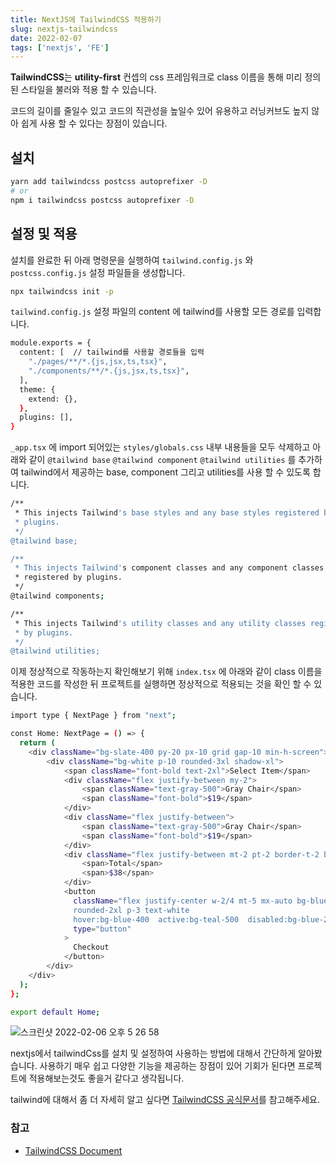 ```yaml
---
title: NextJS에 TailwindCSS 적용하기
slug: nextjs-tailwindcss
date: 2022-02-07
tags: ['nextjs', 'FE']
---
```


**TailwindCSS**는 **utility-first** 컨셉의 css 프레임워크로 class 이름을 통해 미리 정의된 스타일을 불러와 적용 할 수 있습니다.

코드의 길이를 줄일수 있고 코드의 직관성을 높일수 있어 유용하고 러닝커브도 높지 않아 쉽게 사용 할 수 있다는 장점이 있습니다.

## 설치

```bash
yarn add tailwindcss postcss autoprefixer -D
# or
npm i tailwindcss postcss autoprefixer -D
```

## 설정 및 적용

설치를 완료한 뒤 아래 명령문을 실행하여 `tailwind.config.js` 와 `postcss.config.js` 설정 파일들을 생성합니다.

```bash
npx tailwindcss init -p
```

`tailwind.config.js` 설정 파일의 content 에 tailwind를 사용할 모든 경로를 입력합니다.

```bash
module.exports = {
  content: [  // tailwind를 사용할 경로들을 입력
    "./pages/**/*.{js,jsx,ts,tsx}",
    "./components/**/*.{js,jsx,ts,tsx}",
  ],
  theme: {
    extend: {},
  },
  plugins: [],
}
```

`_app.tsx` 에 import 되어있는 `styles/globals.css` 내부 내용들을 모두 삭제하고 아래와 같이 `@tailwind base` `@tailwind component` `@tailwind utilities` 를 추가하여 tailwind에서 제공하는 base, component 그리고 utilities를 사용 할 수 있도록 합니다.

```bash
/**
 * This injects Tailwind's base styles and any base styles registered by
 * plugins.
 */
@tailwind base;

/**
 * This injects Tailwind's component classes and any component classes
 * registered by plugins.
 */
@tailwind components;

/**
 * This injects Tailwind's utility classes and any utility classes registered
 * by plugins.
 */
@tailwind utilities;
```

이제 정상적으로 작동하는지 확인해보기 위해 `index.tsx` 에 아래와 같이 class 이름을 적용한 코드를 작성한 뒤 프로젝트를 실행하면 정상적으로 적용되는 것을 확인 할 수 있습니다.

```bash
import type { NextPage } from "next";

const Home: NextPage = () => {
  return (
    <div className="bg-slate-400 py-20 px-10 grid gap-10 min-h-screen">
        <div className="bg-white p-10 rounded-3xl shadow-xl">
            <span className="font-bold text-2xl">Select Item</span>
            <div className="flex justify-between my-2">
                <span className="text-gray-500">Gray Chair</span>
                <span className="font-bold">$19</span>
            </div>
            <div className="flex justify-between">
                <span className="text-gray-500">Gray Chair</span>
                <span className="font-bold">$19</span>
            </div>
            <div className="flex justify-between mt-2 pt-2 border-t-2 border-dashed font-bold">
                <span>Total</span>
                <span>$38</span>
            </div>
            <button
              className="flex justify-center w-2/4 mt-5 mx-auto bg-blue-500
              rounded-2xl p-3 text-white
              hover:bg-blue-400  active:bg-teal-500  disabled:bg-blue-200"
              type="button"
            >
              Checkout
            </button>
        </div>
    </div>
  );
};

export default Home;
```

![스크린샷 2022-02-06 오후 5 26 58](https://user-images.githubusercontent.com/30601503/152683384-6a1de2e1-12eb-4589-a59d-c589a1124e53.png)

nextjs에서 tailwindCss를 설치 및 설정하여 사용하는 방법에 대해서 간단하게 알아봤습니다. 사용하기 매우 쉽고 다양한 기능을 제공하는 장점이 있어 기회가 된다면 프로젝트에 적용해보는것도 좋을거 같다고 생각됩니다.

tailwind에 대해서 좀 더 자세히 알고 싶다면 [TailwindCSS 공식문서](https://tailwindcss.com/docs/installation)를 참고해주세요.

### 참고

- [TailwindCSS Document](https://tailwindcss.com/docs/installation)
